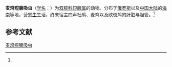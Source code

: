 {{Speciesbox
| name = 麦鸡短腺吸虫
| status = 
| status_system = 
| image = 
| genus = Brachylecithum
| species = vanellicola
| authority = (Layman, 1922)<ref name='id9916'>{{cite web| url =http://www.bioinfo.cn/db05/BjdwSpecies.php?action=view&id=9916| title =麦鸡短腺吸虫| work =《中国动物物种编目数据库》| publisher =中国科学院微生物研究所| author =中国科学院动物研究所| accessdate =2009-04-16| deadurl =yes| archiveurl =https://web.archive.org/web/20160305104803/http://www.bioinfo.cn/db05/BjdwSpecies.php?action=view&id=9916| archivedate =2016-03-05}}</ref>
}}

'''麦鸡短腺吸虫'''（[[学名|学名]]：{{lang|la|''Brachylecithum vanellicola''}}）为[[双腔科|双腔科]][[短腺属|短腺属]]的动物。分布于[[俄罗斯|俄罗斯]]以及[[中国大陆|中国大陆]]的[[海南|海南]]等地，营[[寄生|寄生]]生活，终末宿主四声杜鹃、麦鸡以及欧斑鸠的肝脏与胆管。<ref name='id9916'/>

== 参考文献 ==
{{reflist}}

{{Wikispecies|Brachylecithum vanellicola}}

[[Category:短腺属|麦鸡短腺吸虫]]


{{吸虫小作品}}